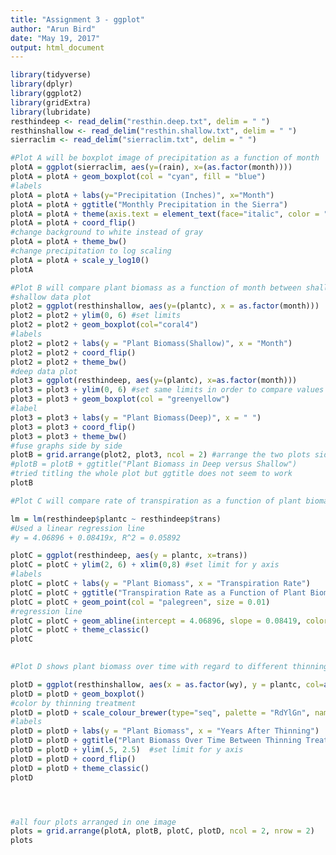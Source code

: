 ```yaml
---
title: "Assignment 3 - ggplot"
author: "Arun Bird"
date: "May 19, 2017"
output: html_document
---
```


```r

library(tidyverse)
library(dplyr)
library(ggplot2)
library(gridExtra)
library(lubridate)
resthindeep <- read_delim("resthin.deep.txt", delim = " ")
resthinshallow <- read_delim("resthin.shallow.txt", delim = " ")
sierraclim <- read_delim("sierraclim.txt", delim = " ")
```

```r
#Plot A will be boxplot image of precipitation as a function of month
plotA = ggplot(sierraclim, aes(y=(rain), x=(as.factor(month))))
plotA = plotA + geom_boxplot(col = "cyan", fill = "blue") 
#labels
plotA = plotA + labs(y="Precipitation (Inches)", x="Month") 
plotA = plotA + ggtitle("Monthly Precipitation in the Sierra")
plotA = plotA + theme(axis.text = element_text(face="italic", color = "blue", size = 12))
plotA = plotA + coord_flip()
#change background to white instead of gray
plotA = plotA + theme_bw() 
#change precipitation to log scaling
plotA = plotA + scale_y_log10() 
plotA
```


```r
#Plot B will compare plant biomass as a function of month between shallow and deep res
#shallow data plot
plot2 = ggplot(resthinshallow, aes(y=(plantc), x = as.factor(month)))
plot2 = plot2 + ylim(0, 6) #set limits 
plot2 = plot2 + geom_boxplot(col="coral4")
#labels
plot2 = plot2 + labs(y = "Plant Biomass(Shallow)", x = "Month")
plot2 = plot2 + coord_flip()
plot2 = plot2 + theme_bw()
#deep data plot
plot3 = ggplot(resthindeep, aes(y=(plantc), x=as.factor(month)))
plot3 = plot3 + ylim(0, 6) #set same limits in order to compare values easier
plot3 = plot3 + geom_boxplot(col = "greenyellow")
#label
plot3 = plot3 + labs(y = "Plant Biomass(Deep)", x = " ")
plot3 = plot3 + coord_flip()
plot3 = plot3 + theme_bw()
#fuse graphs side by side
plotB = grid.arrange(plot2, plot3, ncol = 2) #arrange the two plots side by side to compare
#plotB = plotB + ggtitle("Plant Biomass in Deep versus Shallow")
#tried titling the whole plot but ggtitle does not seem to work
plotB
```

```r

#Plot C will compare rate of transpiration as a function of plant biomass in resthindeep

lm = lm(resthindeep$plantc ~ resthindeep$trans)
#Used a linear regression line 
#y = 4.06896 + 0.08419x, R^2 = 0.05892

plotC = ggplot(resthindeep, aes(y = plantc, x=trans))
plotC = plotC + ylim(2, 6) + xlim(0,8) #set limit for y axis
#labels
plotC = plotC + labs(y = "Plant Biomass", x = "Transpiration Rate")
plotC = plotC + ggtitle("Transpiration Rate as a Function of Plant Biomass")
plotC = plotC + geom_point(col = "palegreen", size = 0.01)
#regression line
plotC = plotC + geom_abline(intercept = 4.06896, slope = 0.08419, color = "cornflowerblue")
plotC = plotC + theme_classic()
plotC
  
```

```r
#Plot D shows plant biomass over time with regard to different thinning treatments

plotD = ggplot(resthinshallow, aes(x = as.factor(wy), y = plantc, col=as.factor(thin)))
plotD = plotD + geom_boxplot()
#color by thinning treatment
plotD = plotD + scale_colour_brewer(type="seq", palette = "RdYlGn", name = "Thinning Treatments")
#labels
plotD = plotD + labs(y = "Plant Biomass", x = "Years After Thinning")
plotD = plotD + ggtitle("Plant Biomass Over Time Between Thinning Treatments")
plotD = plotD + ylim(.5, 2.5)  #set limit for y axis
plotD = plotD + coord_flip()
plotD = plotD + theme_classic()
plotD





```
```r

#all four plots arranged in one image
plots = grid.arrange(plotA, plotB, plotC, plotD, ncol = 2, nrow = 2) 
plots

```
